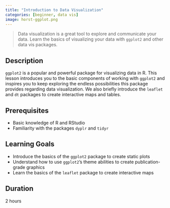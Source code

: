 ```yaml
---
title: "Introduction to Data Visualization"
categories: [beginner, data vis]
image: horst-ggplot.png
---
```


> Data visualization is a great tool to explore and communicate your data. Learn the basics of visualizing your data with `ggplot2` and other data vis packages.

## Description
`ggplot2` is a popular and powerful package for visualizing data in R. This lesson introduces you to the basic components of working with `ggplot2` and inspires you to keep exploring the endless possibilities this package provides regarding data visualization. We also briefly introduce the `leaflet`  and `dt` packages to create interactive maps and tables.

## Prerequisites
- Basic knowledge of R and RStudio
- Familiarity with the packages `dyplr` and `tidyr`

## Learning Goals
- Introduce the basics of the `ggplot2` package to create static plots
- Understand how to use `ggplot2`'s theme abilities to create publication-grade graphics
- Learn the basics of the `leaflet` package to create interactive maps

## Duration
2 hours
